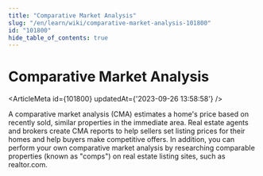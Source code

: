 ```yaml
---
title: "Comparative Market Analysis"
slug: "/en/learn/wiki/comparative-market-analysis-101800"
id: "101800"
hide_table_of_contents: true
---
```



# Comparative Market Analysis

<ArticleMeta id={101800} updatedAt={'2023-09-26 13:58:58'} />
<div className='border-solid border-b border-t-0 my-4 border-[var(--ifm-color-gray-300)]' />

A comparative market analysis (CMA) estimates a home's price based on recently sold, similar properties in the immediate area. Real estate agents and brokers create CMA reports to help sellers set listing prices for their homes and help buyers make competitive offers. In addition, you can perform your own comparative market analysis by researching comparable properties (known as "comps") on real estate listing sites, such as realtor.com.
